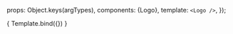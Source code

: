 
<Meta
  title="Atoms/Logo"
  component={Logo}
  argTypes={{}}
/>

  props: Object.keys(argTypes),
  components: {Logo},
  template: `
    <Logo />
  `,
});

<Canvas>
  <Story
    name="Logo"
    args = {{}}
  >
    { Template.bind({}) }
  </Story>
</Canvas>

<ArgsTable story="Logo" />
